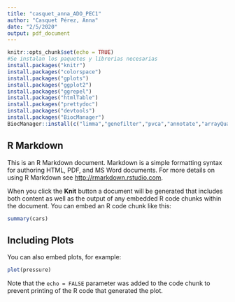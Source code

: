 ```yaml
---
title: "casquet_anna_ADO_PEC1"
author: "Casquet Pérez, Anna"
date: "2/5/2020"
output: pdf_document
---
```


```r
knitr::opts_chunk$set(echo = TRUE)
#Se instalan los paquetes y librerias necesarias
install.packages("knitr")
install.packages("colorspace")
install.packages("gplots")
install.packages("ggplot2")
install.packages("ggrepel")
install.packages("htmlTable")
install.packages("prettydoc")
install.packages("devtools")
install.packages("BiocManager")
BiocManager::install(c("limma","genefilter","pvca","annotate","arrayQualityMetrics","oligo","HG-U133_Plus_2.db","org.Hs.eg.db"), update = FALSE, ask = FALSE)

```

## R Markdown

This is an R Markdown document. Markdown is a simple formatting syntax for authoring HTML, PDF, and MS Word documents. For more details on using R Markdown see <http://rmarkdown.rstudio.com>.

When you click the **Knit** button a document will be generated that includes both content as well as the output of any embedded R code chunks within the document. You can embed an R code chunk like this:

```r
summary(cars)
```

## Including Plots

You can also embed plots, for example:

```r
plot(pressure)
```

Note that the `echo = FALSE` parameter was added to the code chunk to prevent printing of the R code that generated the plot.
